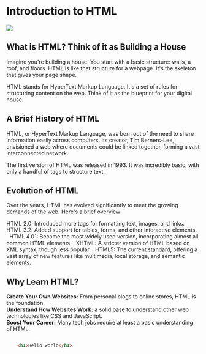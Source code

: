 



# Introduction to HTML


 ![](../images/p1.svg)

## What is HTML? Think of it as Building a House

Imagine you're building a house. You start with a basic structure: walls, a roof, and floors. HTML is like that structure for a webpage. It's the skeleton that gives your page shape.

HTML stands for HyperText Markup Language. It's a set of rules for structuring content on the web. Think of it as the blueprint for your digital house.


## A Brief History of HTML

HTML, or HyperText Markup Language, was born out of the need to share information easily across computers. Its creator, Tim Berners-Lee, envisioned a web where documents could be linked together, forming a vast interconnected network.   

The first version of HTML was released in 1993. It was incredibly basic, with only a handful of tags to structure text.


## Evolution of HTML

Over the years, HTML has evolved significantly to meet the growing demands of the web. Here's a brief overview:   

HTML 2.0: Introduced more tags for formatting text, images, and links.
HTML 3.2: Added support for tables, forms, and other interactive elements.   
HTML 4.01: Became the most widely used version, incorporating almost all common HTML elements.   
XHTML: A stricter version of HTML based on XML syntax, though less popular.   
HTML5: The current standard, offering a vast array of new features like multimedia, local storage, and semantic elements.   


## Why Learn HTML?

**Create Your Own Websites:** From personal blogs to online stores, HTML is the foundation.  
**Understand How Websites Work:**  a solid base to understand other web technologies like CSS and JavaScript.  
**Boost Your Career:** Many tech jobs require at least a basic understanding of HTML.  

```html filename="example.html" {3}  copy

    <h1>Hello world</h1>

```
